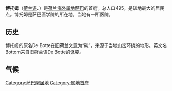 {{expand language|1=en|2=nl|page=|time=2020-02-24T04:36:38+00:00}}
{{Infobox settlement
| name                    = 博托姆
| native_name             = The Bottom
| settlement_type         = [[镇|镇]]
| image_skyline           = Saba School of Medicine.jpg
| image_caption           = The Bottom, with the [[campus|campus]] of the [[Saba_University_School_of_Medicine|School of Medicine]] at the bottom right
| image_map               = Saba.JPG
| mapsize                 = 250px
| map_caption             = Map of [[Saba|Saba]] showing The Bottom
| coordinates             = {{coord|17|37|34|N|63|14|57|W|display=inline,title}}
| subdivision_type        = Country
| subdivision_name        = {{NLD}}
| subdivision_type1       = [[Public_body_(Netherlands)|Public body]]
| subdivision_name1       = {{Flag|Saba}}
| elevation_m             = 7
| population_total        = 462
| timezone1               = [[Atlantic_Standard_Time|AST]]
| utc_offset1             = -4
| blank_name              = [[Köppen_climate_classification|Climate]]
| blank_info              = [[Tropical_savanna_climate|Aw]] 
}}
'''博托姆'''（[[荷兰语|荷兰语]]、{{lang-en|The Bottom}}）是[[荷兰|荷兰]][[海外属地|海外属地]][[萨巴|萨巴]]的首府。总人口495，是该地最大的居民点。博托姆是萨巴医学院的所在地。当地有一所医院。

== 历史 ==
{{Expand section||time=2020-02-24T04:31:00+00:00}}
博托姆的原名De Botte在旧荷兰文意为“碗”，来源于当地山峦环绕的地形。英文名Bottom来自旧荷兰语De Botte的[[讹变|讹变]]。

== 气候 ==
{{Weather box
|location = The Bottom, Saba (1971–2000)
|metric first = yes
|single line = yes
|Jan record high C = 30.4
|Feb record high C = 30.8
|Mar record high C = 30.7
|Apr record high C = 31.7
|May record high C = 31.9
|Jun record high C = 32.5
|Jul record high C = 32.8
|Aug record high C = 33.2
|Sep record high C = 33.2
|Oct record high C = 32.1
|Nov record high C = 32.0
|Dec record high C = 31.1
|year record high C = 33.2
|Jan high C = 28.1
|Feb high C = 27.7
|Mar high C = 28.3
|Apr high C = 29.2
|May high C = 30.0
|Jun high C = 30.4
|Jul high C = 30.5
|Aug high C = 30.9
|Sep high C = 30.8
|Oct high C = 30.4
|Nov high C = 29.8
|Dec high C = 28.6
|year high C = 29.6
|Jan mean C = 25.7
|Feb mean C = 25.3
|Mar mean C = 25.7
|Apr mean C = 26.6
|May mean C = 27.4
|Jun mean C = 28.1
|Jul mean C = 28.1
|Aug mean C = 28.5
|Sep mean C = 28.5
|Oct mean C = 28.2
|Nov mean C = 27.4
|Dec mean C = 26.3
|year mean C = 27.2
|Jan low C = 24.1
|Feb low C = 23.6
|Mar low C = 23.9
|Apr low C = 24.7
|May low C = 25.6
|Jun low C = 26.2
|Jul low C = 26.0
|Aug low C = 26.4
|Sep low C = 26.5
|Oct low C = 26.3
|Nov low C = 25.4
|Dec low C = 24.7
|year low C = 25.3
|Jan record low C = 20.8
|Feb record low C = 20.0
|Mar record low C = 21.4
|Apr record low C = 22.1
|May record low C = 22.6
|Jun record low C = 23.1
|Jul record low C = 21.8
|Aug record low C = 22.0
|Sep record low C = 22.4
|Oct record low C = 22.4
|Nov record low C = 22.6
|Dec record low C = 21.3
|year record low C = 20.0
|rain colour = green
|Jan rain mm = 36.8
|Feb rain mm = 75.3
|Mar rain mm = 35.4
|Apr rain mm = 28.1
|May rain mm = 95.9
|Jun rain mm = 44.4
|Jul rain mm = 60.8
|Aug rain mm = 77.0
|Sep rain mm = 60.5
|Oct rain mm = 35.5
|Nov rain mm = 134.5
|Dec rain mm = 76.5
|year rain mm = 760.5
|unit rain days = 1.0 mm
|Jan rain days = 10.3
|Feb rain days = 10.3
|Mar rain days = 6.3
|Apr rain days = 4.0
|May rain days = 6.7
|Jun rain days = 5.8
|Jul rain days = 5.8
|Aug rain days = 6.3
|Sep rain days = 7.3
|Oct rain days = 3.5
|Nov rain days = 10.0
|Dec rain days = 9.7
|year rain days = 86.0
|Jan humidity = 82.0
|Feb humidity = 82.3
|Mar humidity = 78.2
|Apr humidity = 78.8
|May humidity = 78.0
|Jun humidity = 81.9
|Jul humidity = 84.5
|Aug humidity = 88.8
|Sep humidity = 87.4
|Oct humidity = 81.2
|Nov humidity = 71.1
|Dec humidity = 74.5
|year humidity = 80.7
|source 1 = Meteorological Department Curaçao<ref name=climate>{{cite web 
|url = http://meteo.cw/Data_www/Climate/documents/CLIM_SUM_Sab.pdf 
|title = The Bottom, Saba: Summary of Climatological Data, Period 1971-2000 
|publisher = Meteorological Department Curaçao 
|accessdate = 22 September 2016 
|archive-date = 2019-11-14 
|archive-url = https://web.archive.org/web/20191114070036/https://www.meteo.cw/Data_www/Climate/documents/CLIM_SUM_Sab.pdf 
|dead-url = yes 
}}</ref>
}}

{{Saba}}
{{荷蘭行政區劃首府}}
{{Saba-geo-stub}}
[[Category:萨巴聚居地|Category:萨巴聚居地]]
[[Category:属地首府|Category:属地首府]]